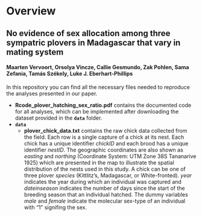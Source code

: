 # Overview
## No evidence of sex allocation among three sympatric plovers in Madagascar that vary in mating system
#### Maarten Vervoort, Orsolya Vincze, Callie Gesmundo, Zak Pohlen, Sama Zefania, Tamás Székely, Luke J. Eberhart-Phillips

In this repository you can find all the necessary files needed to reproduce the analyses presented in our paper.

* **Rcode_plover_hatching_sex_ratio.pdf** contains the documented code for all analyses, which can be implemented after downloading the dataset provided in the **`data`** folder.
* **`data`**
    + **plover_chick_data.txt** contains the raw chick data collected from the field. Each row is a single capture of a chick at its nest.  Each chick has a unique identifier *chickID* and each brood has a unique identifier *nestID*. The geographic coordinates are also shown as *easting* and *northing* (Coordinate System: UTM Zone 38S Tananarive 1925) which are presented in the map to illustrate the spatial distribution of the nests used in this study. A chick can be one of three plover *species* (Kittlitz's, Madagascar, or White-fronted). *year* indicates the year during which an individual was captured and *dateinseason* indicates the number of days since the start of the breeding season that an individual hatched. The dummy variables *male* and *female* indicate the molecular sex-type of an individual with "1" signifing the sex.